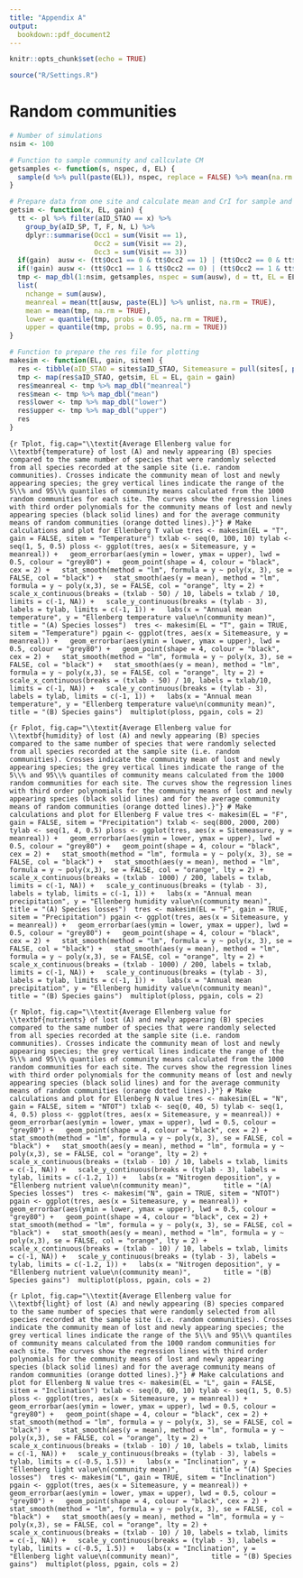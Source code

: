 ```yaml
---
title: "Appendix A"
output:
  bookdown::pdf_document2
---
```


```r
knitr::opts_chunk$set(echo = TRUE)
```

```r
source("R/Settings.R")
```

# Random communities {-}
```r
# Number of simulations
nsim <- 100

# Function to sample community and callculate CM
getsamples <- function(s, nspec, d, EL) {
  sample(d %>% pull(paste(EL)), nspec, replace = FALSE) %>% mean(na.rm = TRUE)
}

# Prepare data from one site and calculate mean and CrI for sample and mean for real community
getsim <- function(x, EL, gain) {
  tt <- pl %>% filter(aID_STAO == x) %>% 
    group_by(aID_SP, T, F, N, L) %>% 
    dplyr::summarise(Occ1 = sum(Visit == 1),
                     Occ2 = sum(Visit == 2),
                     Occ3 = sum(Visit == 3))
  if(gain)  ausw <- (tt$Occ1 == 0 & tt$Occ2 == 1) | (tt$Occ2 == 0 & tt$Occ3 == 1)
  if(!gain) ausw <- (tt$Occ1 == 1 & tt$Occ2 == 0) | (tt$Occ2 == 1 & tt$Occ3 == 0)
  tmp <- map_dbl(1:nsim, getsamples, nspec = sum(ausw), d = tt, EL = EL)
  list(
    nchange = sum(ausw),
    meanreal = mean(tt[ausw, paste(EL)] %>% unlist, na.rm = TRUE),
    mean = mean(tmp, na.rm = TRUE),
    lower = quantile(tmp, probs = 0.05, na.rm = TRUE),
    upper = quantile(tmp, probs = 0.95, na.rm = TRUE))
}

# Function to prepare the res file for plotting
makesim <- function(EL, gain, sitem) {
  res <- tibble(aID_STAO = sites$aID_STAO, Sitemeasure = pull(sites[, paste(sitem)]))
  tmp <- map(res$aID_STAO, getsim, EL = EL, gain = gain)
  res$meanreal <- tmp %>% map_dbl("meanreal")
  res$mean <- tmp %>% map_dbl("mean")
  res$lower <- tmp %>% map_dbl("lower")
  res$upper <- tmp %>% map_dbl("upper")
  res
}
```


```{r Tplot, fig.cap="\\textit{Average Ellenberg value for \\textbf{temperature} of lost (A) and newly appearing (B) species compared to the same number of species that were randomly selected from all species recorded at the sample site (i.e. random communities). Crosses indicate the community mean of lost and newly appearing species; the grey vertical lines indicate the range of the 5\\% and 95\\% quantiles of community means calculated from the 1000 random communities for each site. The curves show the regression lines with third order polynomials for the community means of lost and newly appearing species (black solid lines) and for the average community means of random communities (orange dotted lines).}"}
# Make calculations and plot for Ellenberg T value
tres <- makesim(EL = "T", gain = FALSE, sitem = "Temperature")
txlab <- seq(0, 100, 10)
tylab <- seq(1, 5, 0.5)
ploss <- ggplot(tres, aes(x = Sitemeasure, y = meanreal)) +
  geom_errorbar(aes(ymin = lower, ymax = upper), lwd = 0.5, colour = "grey80") +
  geom_point(shape = 4, colour = "black", cex = 2) +
  stat_smooth(method = "lm", formula = y ~ poly(x, 3), se = FALSE, col = "black") +
  stat_smooth(aes(y = mean), method = "lm", formula = y ~ poly(x,3), se = FALSE, col = "orange", lty = 2) +
  scale_x_continuous(breaks = (txlab - 50) / 10, labels = txlab / 10, limits = c(-1, NA)) +
  scale_y_continuous(breaks = (tylab - 3), labels = tylab, limits = c(-1, 1)) +
  labs(x = "Annual mean temperature", y = "Ellenberg temperature value\n(community mean)",
       title = "(A) Species losses") 
tres <- makesim(EL = "T", gain = TRUE, sitem = "Temperature")
pgain <- ggplot(tres, aes(x = Sitemeasure, y = meanreal)) +
  geom_errorbar(aes(ymin = lower, ymax = upper), lwd = 0.5, colour = "grey80") +
  geom_point(shape = 4, colour = "black", cex = 2) +
  stat_smooth(method = "lm", formula = y ~ poly(x, 3), se = FALSE, col = "black") +
  stat_smooth(aes(y = mean), method = "lm", formula = y ~ poly(x,3), se = FALSE, col = "orange", lty = 2) +
  scale_x_continuous(breaks = (txlab - 50) / 10, labels = txlab/10, limits = c(-1, NA)) +
  scale_y_continuous(breaks = (tylab - 3), labels = tylab, limits = c(-1, 1)) +
  labs(x = "Annual mean temperature", y = "Ellenberg temperature value\n(community mean)",
       title = "(B) Species gains") 
multiplot(ploss, pgain, cols = 2)
```

```{r Fplot, fig.cap="\\textit{Average Ellenberg value for \\textbf{humidity} of lost (A) and newly appearing (B) species compared to the same number of species that were randomly selected from all species recorded at the sample site (i.e. random communities). Crosses indicate the community mean of lost and newly appearing species; the grey vertical lines indicate the range of the 5\\% and 95\\% quantiles of community means calculated from the 1000 random communities for each site. The curves show the regression lines with third order polynomials for the community means of lost and newly appearing species (black solid lines) and for the average community means of random communities (orange dotted lines).}"}
# Make calculations and plot for Ellenberg F value
tres <- makesim(EL = "F", gain = FALSE, sitem = "Precipitation")
txlab <- seq(800, 2000, 200)
tylab <- seq(1, 4, 0.5)
ploss <- ggplot(tres, aes(x = Sitemeasure, y = meanreal)) +
  geom_errorbar(aes(ymin = lower, ymax = upper), lwd = 0.5, colour = "grey80") +
  geom_point(shape = 4, colour = "black", cex = 2) +
  stat_smooth(method = "lm", formula = y ~ poly(x, 3), se = FALSE, col = "black") +
  stat_smooth(aes(y = mean), method = "lm", formula = y ~ poly(x,3), se = FALSE, col = "orange", lty = 2) +
  scale_x_continuous(breaks = (txlab - 1000) / 200, labels = txlab, limits = c(-1, NA)) +
  scale_y_continuous(breaks = (tylab - 3), labels = tylab, limits = c(-1, 1)) +
  labs(x = "Annual mean precipitation", y = "Ellenberg humidity value\n(community mean)",
       title = "(A) Species losses") 
tres <- makesim(EL = "F", gain = TRUE, sitem = "Precipitation")
pgain <- ggplot(tres, aes(x = Sitemeasure, y = meanreal)) +
  geom_errorbar(aes(ymin = lower, ymax = upper), lwd = 0.5, colour = "grey80") +
  geom_point(shape = 4, colour = "black", cex = 2) +
  stat_smooth(method = "lm", formula = y ~ poly(x, 3), se = FALSE, col = "black") +
  stat_smooth(aes(y = mean), method = "lm", formula = y ~ poly(x,3), se = FALSE, col = "orange", lty = 2) +
  scale_x_continuous(breaks = (txlab - 1000) / 200, labels = txlab, limits = c(-1, NA)) +
  scale_y_continuous(breaks = (tylab - 3), labels = tylab, limits = c(-1, 1)) +
  labs(x = "Annual mean precipitation", y = "Ellenberg humidity value\n(community mean)",
       title = "(B) Species gains") 
multiplot(ploss, pgain, cols = 2)
```

```{r Nplot, fig.cap="\\textit{Average Ellenberg value for \\textbf{nutrients} of lost (A) and newly appearing (B) species compared to the same number of species that were randomly selected from all species recorded at the sample site (i.e. random communities). Crosses indicate the community mean of lost and newly appearing species; the grey vertical lines indicate the range of the 5\\% and 95\\% quantiles of community means calculated from the 1000 random communities for each site. The curves show the regression lines with third order polynomials for the community means of lost and newly appearing species (black solid lines) and for the average community means of random communities (orange dotted lines).}"}
# Make calculations and plot for Ellenberg N value
tres <- makesim(EL = "N", gain = FALSE, sitem = "NTOT")
txlab <- seq(0, 40, 5)
tylab <- seq(1, 4, 0.5)
ploss <- ggplot(tres, aes(x = Sitemeasure, y = meanreal)) +
  geom_errorbar(aes(ymin = lower, ymax = upper), lwd = 0.5, colour = "grey80") +
  geom_point(shape = 4, colour = "black", cex = 2) +
  stat_smooth(method = "lm", formula = y ~ poly(x, 3), se = FALSE, col = "black") +
  stat_smooth(aes(y = mean), method = "lm", formula = y ~ poly(x,3), se = FALSE, col = "orange", lty = 2) +
  scale_x_continuous(breaks = (txlab - 10) / 10, labels = txlab, limits = c(-1, NA)) +
  scale_y_continuous(breaks = (tylab - 3), labels = tylab, limits = c(-1.2, 1)) +
  labs(x = "Nitrogen deposition", y = "Ellenberg nutrient value\n(community mean)",
       title = "(A) Species losses") 
tres <- makesim("N", gain = TRUE, sitem = "NTOT")
pgain <- ggplot(tres, aes(x = Sitemeasure, y = meanreal)) +
  geom_errorbar(aes(ymin = lower, ymax = upper), lwd = 0.5, colour = "grey80") +
  geom_point(shape = 4, colour = "black", cex = 2) +
  stat_smooth(method = "lm", formula = y ~ poly(x, 3), se = FALSE, col = "black") +
  stat_smooth(aes(y = mean), method = "lm", formula = y ~ poly(x,3), se = FALSE, col = "orange", lty = 2) +
  scale_x_continuous(breaks = (txlab - 10) / 10, labels = txlab, limits = c(-1, NA)) +
  scale_y_continuous(breaks = (tylab - 3), labels = tylab, limits = c(-1.2, 1)) +
  labs(x = "Nitrogen deposition", y = "Ellenberg nutrient value\n(community mean)",
       title = "(B) Species gains") 
multiplot(ploss, pgain, cols = 2)
```

```{r Lplot, fig.cap="\\textit{Average Ellenberg value for \\textbf{light} of lost (A) and newly appearing (B) species compared to the same number of species that were randomly selected from all species recorded at the sample site (i.e. random communities). Crosses indicate the community mean of lost and newly appearing species; the grey vertical lines indicate the range of the 5\\% and 95\\% quantiles of community means calculated from the 1000 random communities for each site. The curves show the regression lines with third order polynomials for the community means of lost and newly appearing species (black solid lines) and for the average community means of random communities (orange dotted lines).}"}
# Make calculations and plot for Ellenberg N value
tres <- makesim(EL = "L", gain = FALSE, sitem = "Inclination")
txlab <- seq(0, 60, 10)
tylab <- seq(1, 5, 0.5)
ploss <- ggplot(tres, aes(x = Sitemeasure, y = meanreal)) +
  geom_errorbar(aes(ymin = lower, ymax = upper), lwd = 0.5, colour = "grey80") +
  geom_point(shape = 4, colour = "black", cex = 2) +
  stat_smooth(method = "lm", formula = y ~ poly(x, 3), se = FALSE, col = "black") +
  stat_smooth(aes(y = mean), method = "lm", formula = y ~ poly(x,3), se = FALSE, col = "orange", lty = 2) +
  scale_x_continuous(breaks = (txlab - 10) / 10, labels = txlab, limits = c(-1, NA)) +
  scale_y_continuous(breaks = (tylab - 3), labels = tylab, limits = c(-0.5, 1.5)) +
  labs(x = "Inclination", y = "Ellenberg light value\n(community mean)",
       title = "(A) Species losses") 
tres <- makesim("L", gain = TRUE, sitem = "Inclination")
pgain <- ggplot(tres, aes(x = Sitemeasure, y = meanreal)) +
  geom_errorbar(aes(ymin = lower, ymax = upper), lwd = 0.5, colour = "grey80") +
  geom_point(shape = 4, colour = "black", cex = 2) +
  stat_smooth(method = "lm", formula = y ~ poly(x, 3), se = FALSE, col = "black") +
  stat_smooth(aes(y = mean), method = "lm", formula = y ~ poly(x,3), se = FALSE, col = "orange", lty = 2) +
  scale_x_continuous(breaks = (txlab - 10) / 10, labels = txlab, limits = c(-1, NA)) +
  scale_y_continuous(breaks = (tylab - 3), labels = tylab, limits = c(-0.5, 1.5)) +
  labs(x = "Inclination", y = "Ellenberg light value\n(community mean)",
       title = "(B) Species gains") 
multiplot(ploss, pgain, cols = 2)
```
